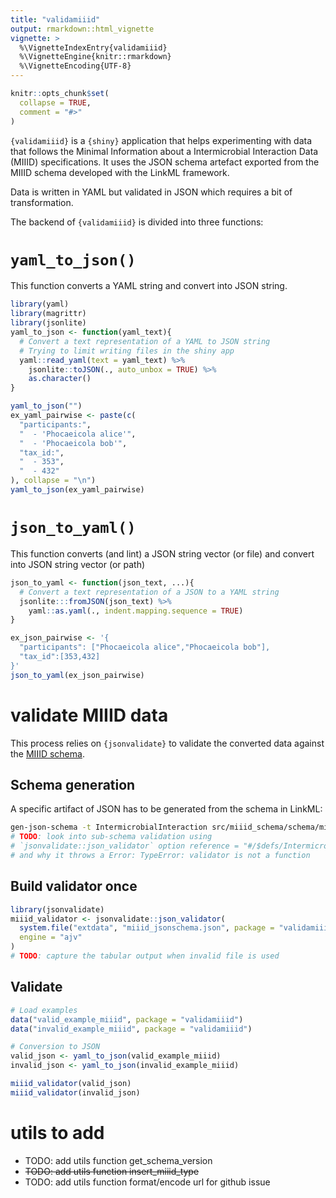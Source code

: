 ```yaml
---
title: "validamiiid"
output: rmarkdown::html_vignette
vignette: >
  %\VignetteIndexEntry{validamiiid}
  %\VignetteEngine{knitr::rmarkdown}
  %\VignetteEncoding{UTF-8}
---
```


```r
knitr::opts_chunk$set(
  collapse = TRUE,
  comment = "#>"
)
```

`{validamiiid}` is a `{shiny}` application that helps experimenting with data that follows the Minimal Information about a Intermicrobial Interaction Data (MIIID) specifications. It uses the JSON schema artefact exported from the MIIID schema developed with the LinkML framework.

Data is written in YAML but validated in JSON which requires a bit of transformation.

The backend of `{validamiiid}` is divided into three functions:

# `yaml_to_json()`

This function converts a YAML string and convert into JSON string.


```r
library(yaml)
library(magrittr)
library(jsonlite)
yaml_to_json <- function(yaml_text){
  # Convert a text representation of a YAML to JSON string
  # Trying to limit writing files in the shiny app
  yaml::read_yaml(text = yaml_text) %>% 
    jsonlite::toJSON(., auto_unbox = TRUE) %>% 
    as.character()
}
```


```r
yaml_to_json("")
ex_yaml_pairwise <- paste(c(
  "participants:",
  "  - 'Phocaeicola alice'",
  "  - 'Phocaeicola bob'",
  "tax_id:",
  "  - 353",
  "  - 432"
), collapse = "\n")
yaml_to_json(ex_yaml_pairwise)
```

# `json_to_yaml()`

This function converts (and lint) a JSON string vector (or file) and convert into JSON string vector (or path)

```r
json_to_yaml <- function(json_text, ...){
  # Convert a text representation of a JSON to a YAML string
  jsonlite:::fromJSON(json_text) %>% 
    yaml::as.yaml(., indent.mapping.sequence = TRUE)
}
```

```r
ex_json_pairwise <- '{
  "participants": ["Phocaeicola alice","Phocaeicola bob"],
  "tax_id":[353,432]
}'
json_to_yaml(ex_json_pairwise)
```


# validate MIIID data

This process relies on `{jsonvalidate}` to validate the converted data against the [MIIID schema](https://fair-mi.github.io/miiid-schema).

## Schema generation

A specific artifact of JSON has to be generated from the schema in LinkML:

```bash
gen-json-schema -t IntermicrobialInteraction src/miiid_schema/schema/miiid_schema.yaml > miiid_jsonschema.json
# TODO: look into sub-schema validation using 
# `jsonvalidate::json_validator` option reference = "#/$defs/IntermicrobialInteraction"
# and why it throws a Error: TypeError: validator is not a function
```

## Build validator once

```r
library(jsonvalidate)
miiid_validator <- jsonvalidate::json_validator(
  system.file("extdata", "miiid_jsonschema.json", package = "validamiiid"),
  engine = "ajv"
)
# TODO: capture the tabular output when invalid file is used
```


## Validate

```r
# Load examples
data("valid_example_miiid", package = "validamiiid")
data("invalid_example_miiid", package = "validamiiid")

# Conversion to JSON
valid_json <- yaml_to_json(valid_example_miiid)
invalid_json <- yaml_to_json(invalid_example_miiid)

miiid_validator(valid_json)
miiid_validator(invalid_json)
```



# utils to add

* TODO: add utils function get_schema_version
* ~~TODO: add utils function insert_miiid_type~~
* TODO: add utils function format/encode url for github issue
